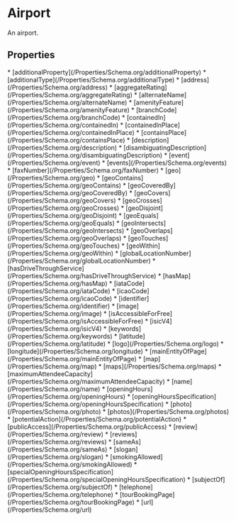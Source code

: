   
# Airport

An airport.

## Properties

<Grid>
* [additionalProperty](/Properties/Schema.org/additionalProperty)
* [additionalType](/Properties/Schema.org/additionalType)
* [address](/Properties/Schema.org/address)
* [aggregateRating](/Properties/Schema.org/aggregateRating)
* [alternateName](/Properties/Schema.org/alternateName)
* [amenityFeature](/Properties/Schema.org/amenityFeature)
* [branchCode](/Properties/Schema.org/branchCode)
* [containedIn](/Properties/Schema.org/containedIn)
* [containedInPlace](/Properties/Schema.org/containedInPlace)
* [containsPlace](/Properties/Schema.org/containsPlace)
* [description](/Properties/Schema.org/description)
* [disambiguatingDescription](/Properties/Schema.org/disambiguatingDescription)
* [event](/Properties/Schema.org/event)
* [events](/Properties/Schema.org/events)
* [faxNumber](/Properties/Schema.org/faxNumber)
* [geo](/Properties/Schema.org/geo)
* [geoContains](/Properties/Schema.org/geoContains)
* [geoCoveredBy](/Properties/Schema.org/geoCoveredBy)
* [geoCovers](/Properties/Schema.org/geoCovers)
* [geoCrosses](/Properties/Schema.org/geoCrosses)
* [geoDisjoint](/Properties/Schema.org/geoDisjoint)
* [geoEquals](/Properties/Schema.org/geoEquals)
* [geoIntersects](/Properties/Schema.org/geoIntersects)
* [geoOverlaps](/Properties/Schema.org/geoOverlaps)
* [geoTouches](/Properties/Schema.org/geoTouches)
* [geoWithin](/Properties/Schema.org/geoWithin)
* [globalLocationNumber](/Properties/Schema.org/globalLocationNumber)
* [hasDriveThroughService](/Properties/Schema.org/hasDriveThroughService)
* [hasMap](/Properties/Schema.org/hasMap)
* [iataCode](/Properties/Schema.org/iataCode)
* [icaoCode](/Properties/Schema.org/icaoCode)
* [identifier](/Properties/Schema.org/identifier)
* [image](/Properties/Schema.org/image)
* [isAccessibleForFree](/Properties/Schema.org/isAccessibleForFree)
* [isicV4](/Properties/Schema.org/isicV4)
* [keywords](/Properties/Schema.org/keywords)
* [latitude](/Properties/Schema.org/latitude)
* [logo](/Properties/Schema.org/logo)
* [longitude](/Properties/Schema.org/longitude)
* [mainEntityOfPage](/Properties/Schema.org/mainEntityOfPage)
* [map](/Properties/Schema.org/map)
* [maps](/Properties/Schema.org/maps)
* [maximumAttendeeCapacity](/Properties/Schema.org/maximumAttendeeCapacity)
* [name](/Properties/Schema.org/name)
* [openingHours](/Properties/Schema.org/openingHours)
* [openingHoursSpecification](/Properties/Schema.org/openingHoursSpecification)
* [photo](/Properties/Schema.org/photo)
* [photos](/Properties/Schema.org/photos)
* [potentialAction](/Properties/Schema.org/potentialAction)
* [publicAccess](/Properties/Schema.org/publicAccess)
* [review](/Properties/Schema.org/review)
* [reviews](/Properties/Schema.org/reviews)
* [sameAs](/Properties/Schema.org/sameAs)
* [slogan](/Properties/Schema.org/slogan)
* [smokingAllowed](/Properties/Schema.org/smokingAllowed)
* [specialOpeningHoursSpecification](/Properties/Schema.org/specialOpeningHoursSpecification)
* [subjectOf](/Properties/Schema.org/subjectOf)
* [telephone](/Properties/Schema.org/telephone)
* [tourBookingPage](/Properties/Schema.org/tourBookingPage)
* [url](/Properties/Schema.org/url)
</Grid>

